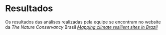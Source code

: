 # Resultados

Os resultados das análises realizadas pela equipe se encontram no website da _The Nature Conservancy_ Brasil [_Mapping climate resilient
sites in Brazil_](https://projeto-resiliencia-tnc.hub.arcgis.com/?share=link)

